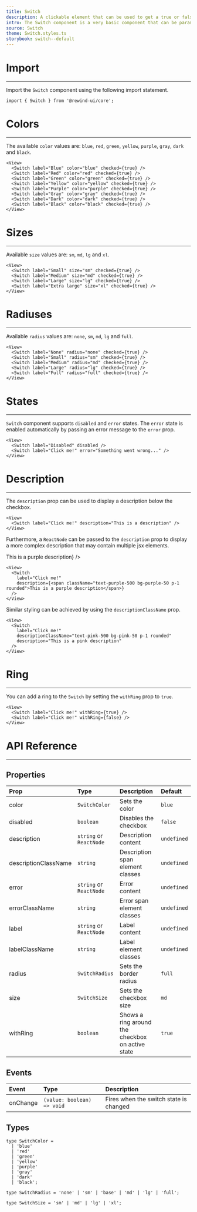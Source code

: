 ```yaml
---
title: Switch
description: A clickable element that can be used to get a true or false value.
intro: The Switch component is a very basic component that can be parametrized by its size, tone, shadow and other properties.
source: Switch
theme: Switch.styles.ts
storybook: switch--default
---
```


# Import
---
Import the `Switch` component using the following import statement.

```tsx
import { Switch } from '@rewind-ui/core';
```

# Colors
---
The available `color` values are: `blue`, `red`, `green`, `yellow`, `purple`, `gray`, `dark` and `black`.

<View>
  <Switch label="Blue" color="blue" checked={true} />
  <Switch label="Red" color="red" checked={true} />
  <Switch label="Green" color="green" checked={true} />
  <Switch label="Yellow" color="yellow" checked={true} />
  <Switch label="Purple" color="purple" checked={true} />
  <Switch label="Gray" color="gray" checked={true} />
  <Switch label="Dark" color="dark" checked={true} />
  <Switch label="Black" color="black" checked={true} />
</View>

```tsx
<View>
  <Switch label="Blue" color="blue" checked={true} />
  <Switch label="Red" color="red" checked={true} />
  <Switch label="Green" color="green" checked={true} />
  <Switch label="Yellow" color="yellow" checked={true} />
  <Switch label="Purple" color="purple" checked={true} />
  <Switch label="Gray" color="gray" checked={true} />
  <Switch label="Dark" color="dark" checked={true} />
  <Switch label="Black" color="black" checked={true} />
</View>
```

# Sizes
---
Available `size` values are: `sm`, `md`, `lg` and `xl`.

<View>
  <Switch label="Small" size="sm" checked={true} />
  <Switch label="Medium" size="md" checked={true} />
  <Switch label="Large" size="lg" checked={true} />
  <Switch label="Extra large" size="xl" checked={true} />
</View>

```tsx
<View>
  <Switch label="Small" size="sm" checked={true} />
  <Switch label="Medium" size="md" checked={true} />
  <Switch label="Large" size="lg" checked={true} />
  <Switch label="Extra large" size="xl" checked={true} />
</View>
```

# Radiuses
---
Available `radius` values are: `none`, `sm`, `md`, `lg` and `full`.

<View>
  <Switch label="None" radius="none" checked={true} />
  <Switch label="Small" radius="sm" checked={true} />
  <Switch label="Medium" radius="md" checked={true} />
  <Switch label="Large" radius="lg" checked={true} />
  <Switch label="Full" radius="full" checked={true} />
</View>

```tsx
<View>
  <Switch label="None" radius="none" checked={true} />
  <Switch label="Small" radius="sm" checked={true} />
  <Switch label="Medium" radius="md" checked={true} />
  <Switch label="Large" radius="lg" checked={true} />
  <Switch label="Full" radius="full" checked={true} />
</View>
```

# States
---
`Switch` component supports `disabled` and `error` states. The `error` state is enabled automatically by passing an error message to the `error` prop.

<View>
  <Switch label="Disabled" disabled />
  <Switch label="Click me!" error="Something went wrong..." />
</View>

```tsx
<View>
  <Switch label="Disabled" disabled />
  <Switch label="Click me!" error="Something went wrong..." />
</View>
```

# Description
---
The `description` prop can be used to display a description below the checkbox.

<View>
  <Switch label="Click me!" description="This is a description" />
</View>

```tsx
<View>
  <Switch label="Click me!" description="This is a description" />
</View>
```

Furthermore, a `ReactNode` can be passed to the `description` prop to display a more complex description that may contain multiple jsx elements.

<View>
  <Switch label="Click me!" description={<span className="text-purple-500 bg-purple-50 p-1 rounded">This is a purple description</span>} />
</View>

```tsx
<View>
  <Switch
    label="Click me!"
    description={<span className="text-purple-500 bg-purple-50 p-1 rounded">This is a purple description</span>}
  />
</View>
```

Similar styling can be achieved by using the `descriptionClassName` prop.

<View>
  <Switch label="Click me!" descriptionClassName="text-pink-500 bg-pink-50 p-1 rounded" description="This is a pink description" />
</View>

```tsx
<View>
  <Switch
    label="Click me!"
    descriptionClassName="text-pink-500 bg-pink-50 p-1 rounded"
    description="This is a pink description"
  />
</View>
```

# Ring
---
You can add a ring to the `Switch` by setting the `withRing` prop to `true`.

<View>
  <Switch label="Click me!" withRing={true} />
  <Switch label="Click me!" withRing={false} />
</View>

```tsx
<View>
  <Switch label="Click me!" withRing={true} />
  <Switch label="Click me!" withRing={false} />
</View>
```

# API Reference
---
## Properties

| Prop                 | Type                    | Description                                      | Default     |
|:---------------------|:------------------------|:-------------------------------------------------|:------------|
| color                | `SwitchColor`           | Sets the color                                   | `blue`      |
| disabled             | `boolean`               | Disables the checkbox                            | `false`     |
| description          | `string` or `ReactNode` | Description content                              | `undefined` |
| descriptionClassName | `string`                | Description span element classes                 | `undefined` |
| error                | `string` or `ReactNode` | Error content                                    | `undefined` |
| errorClassName       | `string`                | Error span element classes                       | `undefined` |
| label                | `string` or `ReactNode` | Label content                                    | `undefined` |
| labelClassName       | `string`                | Label element classes                            | `undefined` |
| radius               | `SwitchRadius`          | Sets the border radius                           | `full`      |
| size                 | `SwitchSize`            | Sets the checkbox size                           | `md`        |
| withRing             | `boolean`               | Shows a ring around the checkbox on active state | `true`      |

## Events

| Event    | Type                       | Description                              |
|:---------|:---------------------------|:-----------------------------------------|
| onChange | `(value: boolean) => void` | Fires when the switch state is changed   |

## Types

```tsx
type SwitchColor =
  | 'blue'
  | 'red'
  | 'green'
  | 'yellow'
  | 'purple'
  | 'gray'
  | 'dark'
  | 'black';
```

```tsx
type SwitchRadius = 'none' | 'sm' | 'base' | 'md' | 'lg' | 'full';
```

```tsx
type SwitchSize = 'sm' | 'md' | 'lg' | 'xl';
```

